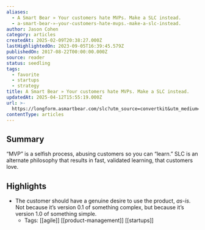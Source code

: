 ```yaml
---
aliases:
  - A Smart Bear » Your customers hate MVPs. Make a SLC instead.
  - a-smart-bear-»-your-customers-hate-mvps.-make-a-slc-instead.
author: Jason Cohen
category: articles
createdAt: 2025-02-09T20:38:27.000Z
lastHighlightedOn: 2023-09-05T16:39:45.579Z
publishedOn: 2017-08-22T00:00:00.000Z
source: reader
status: seedling
tags:
  - favorite
  - startups
  - strategy
title: A Smart Bear » Your customers hate MVPs. Make a SLC instead.
updatedAt: 2025-04-12T15:55:19.000Z
url: >-
  https://longform.asmartbear.com/slc?utm_source=convertkit&utm_medium=email&utm_campaign=asmartbear_newsletter
contentType: articles
---
```

## Summary

“MVP” is a selfish process, abusing customers so you can “learn.” SLC is an alternate philosophy that results in fast, validated learning, that customers love.

## Highlights

- The customer should have a genuine desire to use the product, _as-is_. Not because it’s version 0.1 of something complex, but because it’s version 1.0 of something simple.
    - Tags: [[agile]] [[product-management]] [[startups]]
